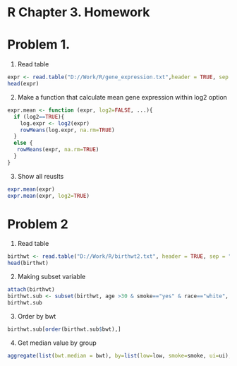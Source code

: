 R Chapter 3. Homework
=====================
# Problem 1. 

1) Read table
```r
expr <- read.table("D://Work/R/gene_expression.txt",header = TRUE, sep = "\t")
head(expr)
```
2) Make a function that calculate mean gene expression within log2 option
```r
expr.mean <- function (expr, log2=FALSE, ...){
  if (log2==TRUE){
    log.expr <- log2(expr)
    rowMeans(log.expr, na.rm=TRUE)
  }
  else {
   rowMeans(expr, na.rm=TRUE)
  }
}  
```
3) Show all reuslts
```r
expr.mean(expr)
expr.mean(expr, log2=TRUE)
```

# Problem 2

1) Read table
```r
birthwt <- read.table("D://Work/R/birthwt2.txt", header = TRUE, sep = " ")
head(birthwt)
```
2) Making subset variable
```r
attach(birthwt)
birthwt.sub <- subset(birthwt, age >30 & smoke=="yes" & race=="white", select=c("low","age","bwt"))
birthwt.sub
```
3) Order by bwt
```r
birthwt.sub[order(birthwt.sub$bwt),]
```
4) Get median value by group
```r
aggregate(list(bwt.median = bwt), by=list(low=low, smoke=smoke, ui=ui), median)
```
